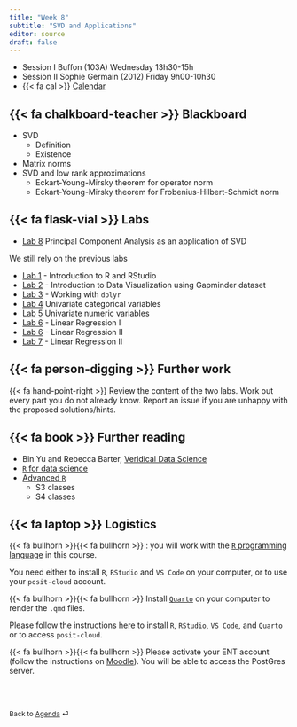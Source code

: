 ```yaml
---
title: "Week 8"
subtitle: "SVD and Applications"
editor: source
draft: false
---
```


::: callout-important

-   Session I Buffon (103A) Wednesday 13h30-15h
-   Session II Sophie Germain (2012) Friday 9h00-10h30
-   {{< fa cal >}} [Calendar](https://edt.math.univ-paris-diderot.fr/#/parcours/mids/m1)

:::

## {{< fa chalkboard-teacher >}} Blackboard

- SVD
    - Definition
    - Existence
- Matrix norms 
- SVD and low rank approximations
    - Eckart-Young-Mirsky theorem  for operator norm
    - Eckart-Young-Mirsky theorem  for Frobenius-Hilbert-Schmidt norm

## {{< fa flask-vial >}} Labs

- [Lab 8](/core/labs/lab-pca.qmd)  Principal Component Analysis as an application of SVD

We still rely on the previous labs

- [Lab 1](/core/labs/lab-r-intro.html) - Introduction to R and RStudio
- [Lab 2](/core/labs/lab-gapminder.html) - Introduction to Data Visualization using Gapminder dataset
- [Lab 3](/core/labs/lab-tables.html) - Working with `dplyr`
- [Lab 4](/core/labs/lab-univariate-categorical.qmd) Univariate categorical variables
- [Lab 5](/core/labs/lab-univariate-numeric.qmd) Univariate numeric variables
- [Lab 6](/core/labs/lab-linear-regression-whiteside.qmd) - Linear Regression I
- [Lab 6](/core/labs/lab-linear-regression-whiteside-2.qmd) - Linear Regression II
- [Lab 7](/core/labs/lab-linear-regression-whiteside-2.qmd) - Linear Regression II

## {{< fa person-digging >}} Further work

{{< fa hand-point-right >}} Review the content of the two labs. Work out every part you do not already know. 
Report an issue if you are unhappy with the proposed solutions/hints.


## {{< fa book >}} Further reading

- Bin Yu and Rebecca Barter, [Veridical Data Science](https://vdsbook.com/06-pca)
- [`R` for data science](https://r4ds.hadley.nz)
- [Advanced `R`](https://adv-r.hadley.nz)
  - S3 classes
  - S4 classes
  
 
## {{< fa laptop >}} Logistics  

{{< fa bullhorn >}}{{< fa bullhorn >}} : you will work with the [`R` programming language](https://www.r-project.org) in this course. 

You need either to install `R`, `RStudio` and `VS Code` on your computer, or to use your `posit-cloud` account. 

{{< fa bullhorn >}}{{< fa bullhorn >}} Install [`Quarto`](https://quarto.org) on your computer to render the `.qmd` files. 

Please follow the instructions [here](/computing-access.qmd) to install `R`, `RStudio`, `VS Code`, and `Quarto` or to access `posit-cloud`. 

{{< fa bullhorn >}}{{< fa bullhorn >}} Please activate your ENT account (follow the instructions on [Moodle](https://moodle.u-paris.fr/course/view.php?id=6143)). You will be able to access the PostGres server.


<br><br>

::: {style="font-size: 0.875em;"}
Back to [Agenda](/slides-listings.qmd) ⏎
:::
